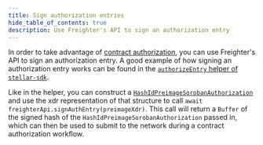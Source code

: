 ```yaml
---
title: Sign authorization entries
hide_table_of_contents: true
description: Use Freighter's API to sign an authorization entry
---
```


In order to take advantage of [contract authorization](../../../learn/fundamentals/contract-development/authorization.mdx), you can use Freighter's API to sign an authorization entry. A good example of how signing an authorization entry works can be found in the [`authorizeEntry` helper of `stellar-sdk`](https://github.com/stellar/js-stellar-base/blob/e3d6fc3351e7d242b374c7c6057668366364a279/src/auth.js#L97).

Like in the helper, you can construct a [`HashIdPreimageSorobanAuthorization`](https://github.com/stellar/js-stellar-base/blob/a9567e5843760bfb6a8b786592046aee4c9d38b2/types/next.d.ts#L6895) and use the xdr representation of that structure to call `await freighterApi.signAuthEntry(preimageXdr)`. This call will return a `Buffer` of the signed hash of the `HashIdPreimageSorobanAuthorization` passed in, which can then be used to submit to the network during a contract authorization workflow.
